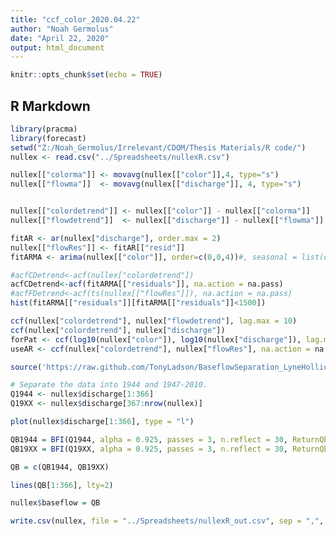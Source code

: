 ---
title: "ccf_color_2020.04.22"
author: "Noah Germolus"
date: "April 22, 2020"
output: html_document
---

```{r setup, include=FALSE}
knitr::opts_chunk$set(echo = TRUE)
```

## R Markdown

```{r Loading}
library(pracma)
library(forecast)
setwd("Z:/Noah_Germolus/Irrelevant/CDOM/Thesis Materials/R code/")
nullex <- read.csv("../Spreadsheets/nullexR.csv")
```



```{r movAvg}
nullex[["colorma"]] <- movavg(nullex[["color"]],4, type="s")
nullex[["flowma"]]  <- movavg(nullex[["discharge"]], 4, type="s")


nullex[["colordetrend"]] <- nullex[["color"]] - nullex[["colorma"]]
nullex[["flowdetrend"]]  <- nullex[["discharge"]] - nullex[["flowma"]]

fitAR <- ar(nullex["discharge"], order.max = 2)
nullex[["flowRes"]] <- fitAR[["resid"]]
fitARMA <- arima(nullex[["color"]], order=c(0,0,4))#, seasonal = list(order=c(0,1,0), period=7))
```

```{r ACF}
#acfCDetrend<-acf(nullex["colordetrend"])
acfCDetrend<-acf(fitARMA[["residuals"]], na.action = na.pass)
#acfFDetrend<-acf(ts(nullex[["flowRes"]]), na.action = na.pass)
hist(fitARMA[["residuals"]][fitARMA[["residuals"]]<1500])
```

```{r CCF}
ccf(nullex["colordetrend"], nullex["flowdetrend"], lag.max = 10)
ccf(nullex["colordetrend"], nullex["discharge"])
forPat <- ccf(log10(nullex["color"]), log10(nullex["discharge"]), lag.max = 10)
useAR <- ccf(nullex["colordetrend"], nullex["flowRes"], na.action = na.pass )

```


```{r Lyne-Hollick}
source('https://raw.github.com/TonyLadson/BaseflowSeparation_LyneHollick/master/BFI.R')

# Separate the data into 1944 and 1947-2010. 
Q1944 <- nullex$discharge[1:366]
Q19XX <- nullex$discharge[367:nrow(nullex)]

plot(nullex$discharge[1:366], type = "l")

QB1944 = BFI(Q1944, alpha = 0.925, passes = 3, n.reflect = 30, ReturnQbase = TRUE)$Qbase
QB19XX = BFI(Q19XX, alpha = 0.925, passes = 3, n.reflect = 30, ReturnQbase = TRUE)$Qbase

QB = c(QB1944, QB19XX)

lines(QB[1:366], lty=2)

nullex$baseflow = QB

write.csv(nullex, file = "../Spreadsheets/nullexR_out.csv", sep = ",", col.names = TRUE)

```